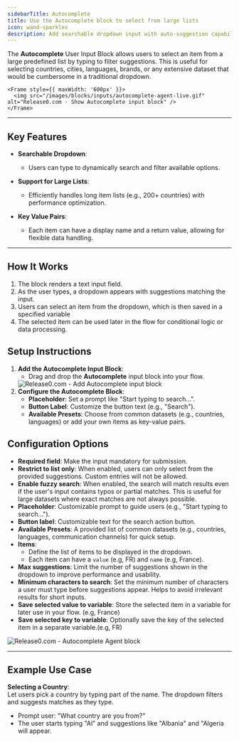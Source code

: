 ```yaml
---
sidebarTitle: Autocomplete
title: Use the Autocomplete block to select from large lists
icon: wand-sparkles
description: Add searchable dropdown input with auto-suggestion capability to help users choose from large datasets like countries, languages, or product lists.
---
```


The **Autocomplete** User Input Block allows users to select an item from a large predefined list by typing to filter suggestions. This is useful for selecting countries, cities, languages, brands, or any extensive dataset that would be cumbersome in a traditional dropdown.

    <Frame style={{ maxWidth: '600px' }}>
      <img src="/images/blocks/inputs/autocomplete-agent-live.gif" alt="Release0.com - Show Autocomplete input block" />
    </Frame>

---

## Key Features

- **Searchable Dropdown**:  
  - Users can type to dynamically search and filter available options.

- **Support for Large Lists**:  
  - Efficiently handles long item lists (e.g., 200+ countries) with performance optimization.

- **Key Value Pairs**:  
  - Each item can have a display name and a return value, allowing for flexible data handling.

---

## How It Works

1. The block renders a text input field.
2. As the user types, a dropdown appears with suggestions matching the input.
3. Users can select an item from the dropdown, which is then saved in a specified variable
4. The selected item can be used later in the flow for conditional logic or data processing.

## Setup Instructions

1. **Add the Autocomplete Input Block**:
   - Drag and drop the **Autocomplete** input block into your flow.
    <Frame style={{ maxWidth: '600px' }}>
      <img src="/images/blocks/inputs/autocomplete-drag.png" alt="Release0.com - Add Autocomplete input block" />
    </Frame>
2. **Configure the Autocomplete Block**:
    - **Placeholder**: Set a prompt like "Start typing to search...".
    - **Button Label**: Customize the button text (e.g., "Search").
    - **Available Presets**: Choose from common datasets (e.g., countries, languages) or add your own items as key-value pairs.



## Configuration Options

- **Required field**: Make the input mandatory for submission.
- **Restrict to list only**: When enabled, users can only select from the provided suggestions. Custom entries will not be allowed.
- **Enable fuzzy search**: When enabled, the search will match results even if the user's input contains typos or partial matches. This is useful for large datasets where exact matches are not always possible.
- **Placeholder**: Customizable prompt to guide users (e.g., "Start typing to search...").
- **Button label**: Customizable text for the search action button.
- **Available Presets**: A provided list of common datasets (e.g., countries, languages, communication channels) for quick setup.
- **Items**: 
  - Define the list of items to be displayed in the dropdown.
  - Each item can have a `value` (e.g, FR) and `name` (e.g, France).
- **Max suggestions**: Limit the number of suggestions shown in the dropdown to improve performance and usability.
- **Minimum characters to search**: Set the minimum number of characters a user must type before suggestions appear. Helps to avoid irrelevant results for short inputs.
- **Save selected value to variable**: Store the selected item in a variable for later use in your flow. (e.g, France)
- **Save selected key to variable**: Optionally save the key of the selected item in a separate variable.(e.g, FR)


<Frame style={{ maxWidth: '600px' }}>
  <img src="/images/blocks/inputs/autocomplete.png" alt="Release0.com - Autocomplete Agent block" / >
</Frame>


---

## Example Use Case

**Selecting a Country**:  
Let users pick a country by typing part of the name. The dropdown filters and suggests matches as they type.

- Prompt user: "What country are you from?"
- The user starts typing "Al" and suggestions like "Albania" and "Algeria will appear.
